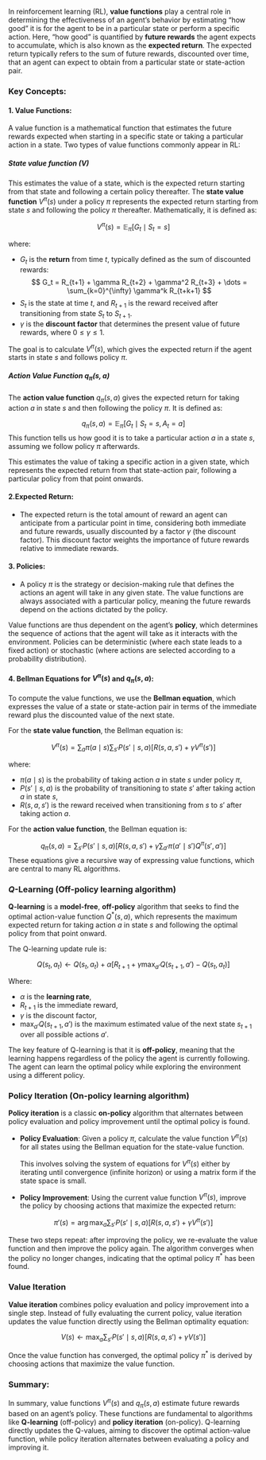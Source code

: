 In reinforcement learning (RL), **value functions** play a central role in determining the effectiveness of an agent's behavior by estimating "how good" it is for the agent to be in a particular state or perform a specific action. Here, "how good" is quantified by **future rewards** the agent expects to accumulate, which is also known as the **expected return**. The expected return typically refers to the sum of future rewards, discounted over time, that an agent can expect to obtain from a particular state or state-action pair.

### Key Concepts:

#### 1. Value Functions: 
 
 A value function is a mathematical function that estimates the future rewards expected when starting in a specific state or taking a particular action in a state. Two types of value functions commonly appear in RL:

##### State value function $(V)$ 

This estimates the value of a state, which is the expected return starting from that state and following a certain policy thereafter. 
The **state value function** $V^\pi(s)$ under a policy $\pi$ represents the expected return starting from state $s$ and following the policy $\pi$ thereafter. Mathematically, it is defined as:

$$
	V^\pi(s) = \mathbb{E}_\pi \left[ G_t \mid S_t = s \right]
$$

where:

- $G_t$ is the **return** from time $t$, typically defined as the sum of discounted rewards:
$$
G_t = R_{t+1} + \gamma R_{t+2} + \gamma^2 R_{t+3} + \dots = \sum_{k=0}^{\infty} \gamma^k R_{t+k+1}
$$
- $S_t$ is the state at time $t$, and $R_{t+1}$ is the reward received after transitioning from state $S_t$ to $S_{t+1}$.
- $\gamma$ is the **discount factor** that determines the present value of future rewards, where $0 \leq \gamma \leq 1$.

The goal is to calculate $V^\pi(s)$, which gives the expected return if the agent starts in state $s$ and follows policy $\pi$.

##### Action Value Function $q_{\pi}(s, a)$

The **action value function** $q_{\pi}(s, a)$ gives the expected return for taking action $a$ in state $s$ and then following the policy $\pi$. It is defined as:

$$
q_{\pi}(s, a) = \mathbb{E}_\pi \left[ G_t \mid S_t = s, A_t = a \right]
$$
This function tells us how good it is to take a particular action $a$ in a state $s$, assuming we follow policy $\pi$ afterwards.

This estimates the value of taking a specific action in a given state, which represents the expected return from that state-action pair, following a particular policy from that point onwards.

#### 2.Expected Return:
   - The expected return is the total amount of reward an agent can anticipate from a particular point in time, considering both immediate and future rewards, usually discounted by a factor $\gamma$ (the discount factor). This discount factor weights the importance of future rewards relative to immediate rewards.

#### 3. **Policies**:
   - A policy $\pi$ is the strategy or decision-making rule that defines the actions an agent will take in any given state. The value functions are always associated with a particular policy, meaning the future rewards depend on the actions dictated by the policy.

   Value functions are thus dependent on the agent's **policy**, which determines the sequence of actions that the agent will take as it interacts with the environment. Policies can be deterministic (where each state leads to a fixed action) or stochastic (where actions are selected according to a probability distribution).



#### 4. **Bellman Equations for $V^\pi(s)$ and $q_{\pi}(s, a)$**:

To compute the value functions, we use the **Bellman equation**, which expresses the value of a state or state-action pair in terms of the immediate reward plus the discounted value of the next state.

For the **state value function**, the Bellman equation is:

$$
V^\pi(s) = \sum_{a} \pi(a \mid s) \sum_{s'} P(s' \mid s, a) \left[ R(s, a, s') + \gamma V^\pi(s') \right]
$$

where:

- $\pi(a \mid s)$ is the probability of taking action $a$ in state $s$ under policy $\pi$,
- $P(s' \mid s, a)$ is the probability of transitioning to state $s'$ after taking action $a$ in state $s$,
- $R(s, a, s')$ is the reward received when transitioning from $s$ to $s'$ after taking action $a$.

For the **action value function**, the Bellman equation is:

$$
q_{\pi}(s, a) = \sum_{s'} P(s' \mid s, a) \left[ R(s, a, s') + \gamma \sum_{a'} \pi(a' \mid s') Q^\pi(s', a') \right]
$$
These equations give a recursive way of expressing value functions, which are central to many RL algorithms.


### $Q$-**Learning** (Off-policy learning algorithm)

**Q-learning** is a **model-free**, **off-policy** algorithm that seeks to find the optimal action-value function $Q^*(s, a)$, which represents the maximum expected return for taking action $a$ in state $s$ and following the optimal policy from that point onward.

The Q-learning update rule is:

$$
Q(s_t, a_t) \leftarrow Q(s_t, a_t) + \alpha \left[ R_{t+1} + \gamma \max_{a'} Q(s_{t+1}, a') - Q(s_t, a_t) \right]
$$

Where:

- $\alpha$ is the **learning rate**,
- $R_{t+1}$ is the immediate reward,
- $\gamma$ is the discount factor,
- $\max_{a'} Q(s_{t+1}, a')$ is the maximum estimated value of the next state $s_{t+1}$ over all possible actions $a'$.

The key feature of Q-learning is that it is **off-policy**, meaning that the learning happens regardless of the policy the agent is currently following. The agent can learn the optimal policy while exploring the environment using a different policy.

### **Policy Iteration** (On-policy learning algorithm)

**Policy iteration** is a classic **on-policy** algorithm that alternates between policy evaluation and policy improvement until the optimal policy is found.

- **Policy Evaluation**: Given a policy $\pi$, calculate the value function $V^\pi(s)$ for all states using the Bellman equation for the state-value function.
  
  This involves solving the system of equations for $V^\pi(s)$ either by iterating until convergence (infinite horizon) or using a matrix form if the state space is small.

- **Policy Improvement**: Using the current value function $V^\pi(s)$, improve the policy by choosing actions that maximize the expected return:

$$
\pi'(s) = \arg\max_a \sum_{s'} P(s' \mid s, a) \left[ R(s, a, s') + \gamma V^\pi(s') \right]
$$

These two steps repeat: after improving the policy, we re-evaluate the value function and then improve the policy again. The algorithm converges when the policy no longer changes, indicating that the optimal policy $\pi^*$ has been found.


### **Value Iteration**

**Value iteration** combines policy evaluation and policy improvement into a single step. Instead of fully evaluating the current policy, value iteration updates the value function directly using the Bellman optimality equation:

$$
V(s) \leftarrow \max_a \sum_{s'} P(s' \mid s, a) \left[ R(s, a, s') + \gamma V(s') \right]
$$

Once the value function has converged, the optimal policy $\pi^*$ is derived by choosing actions that maximize the value function.

### Summary:

In summary, value functions $V^\pi(s)$ and $q_{\pi}(s, a)$ estimate future rewards based on an agent’s policy. These functions are fundamental to algorithms like **Q-learning** (off-policy) and **policy iteration** (on-policy). Q-learning directly updates the Q-values, aiming to discover the optimal action-value function, while policy iteration alternates between evaluating a policy and improving it.

